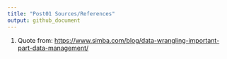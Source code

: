 ```yaml
---
title: "Post01 Sources/References"
output: github_document
---
```


1) Quote from: <https://www.simba.com/blog/data-wrangling-important-part-data-management/>